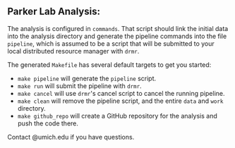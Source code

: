 == Parker Lab Analysis: {{ANALYSIS_NAME}} ==

{{DESCRIPTION}}

The analysis is configured in <code>commands</code>. That script
should link the initial data into the analysis directory and generate
the pipeline commands into the file <code>pipeline</code>, which is
assumed to be a script that will be submitted to your local
distributed resource manager with <code>drmr</code>.

The generated <code>Makefile</code> has several default targets to get
you started:

* <code>make pipeline</code> will generate the <code>pipeline</code> script.
* <code>make run</code> will submit the pipeline with <code>drmr</code>.
* <code>make cancel</code> will use <code>drmr</code>'s cancel script to cancel the running pipeline.
* <code>make clean</code> will remove the pipeline script, and the entire <code>data</code> and <code>work</code> directory.
* <code>make github_repo</code> will create a GitHub repository for the analysis and push the code there.

Contact {{AUTHOR}}@umich.edu if you have questions.
